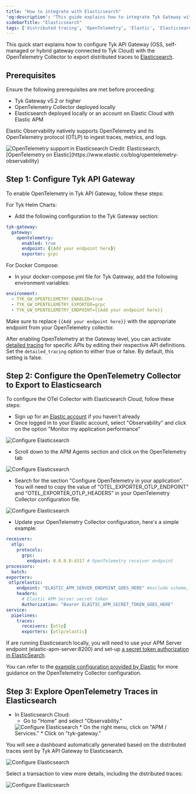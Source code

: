 ```yaml
---
title: "How to integrate with Elasticsearch"
'og:description': "This guide explains how to integrate Tyk Gateway with OpenTelemetry and Elasticsearch to enhance API Observability"
sidebarTitle: "Elasticsearch"
tags: ['distributed tracing', 'OpenTelemetry', 'Elastic', 'Elasticsearch', 'ELK', 'API Observability', 'Observability']
---
```


This quick start explains how to configure Tyk API Gateway (OSS, self-managed or hybrid gateway connected to Tyk Cloud) with the OpenTelemetry Collector to export distributed traces to [Elasticsearch](https://www.elastic.co/observability).

## Prerequisites

Ensure the following prerequisites are met before proceeding:

* Tyk Gateway v5.2 or higher
* OpenTelemetry Collector deployed locally
* Elasticsearch deployed locally or an account on Elastic Cloud with Elastic APM

Elastic Observability natively supports OpenTelemetry and its OpenTelemetry protocol (OTLP) to ingest traces, metrics, and logs. 

<img src="/img/distributed-tracing/opentelemetry/elastic-otel.png" alt="OpenTelemetry support in Elasticsearch" />
Credit: Elasticsearch, [OpenTelemetry on Elastic](https://www.elastic.co/blog/opentelemetry-observability)

## Step 1: Configure Tyk API Gateway

To enable OpenTelemetry in Tyk API Gateway, follow these steps:

For Tyk Helm Charts:
* Add the following configuration to the Tyk Gateway section:

```yaml
tyk-gateway:
  gateway:
    opentelemetry:
      enabled: true
      endpoint: {{Add your endpoint here}}
      exporter: grpc
```

For Docker Compose:
* In your docker-compose.yml file for Tyk Gateway, add the following environment variables:

```yaml
environment:
  - TYK_GW_OPENTELEMETRY_ENABLED=true
  - TYK_GW_OPENTELEMETRY_EXPORTER=grpc
  - TYK_GW_OPENTELEMETRY_ENDPOINT={{Add your endpoint here}}
```

Make sure to replace `{{Add your endpoint here}}` with the appropriate endpoint from your OpenTelemetry collector.

After enabling OpenTelemetry at the Gateway level, you can activate [detailed tracing](/5.6/product-stack/tyk-gateway/advanced-configurations/distributed-tracing/open-telemetry/open-telemetry-overview) for specific APIs by editing their respective API definitions. Set the `detailed_tracing` option to either true or false. By default, this setting is false.

## Step 2: Configure the OpenTelemetry Collector to Export to Elasticsearch

To configure the OTel Collector with Elasticsearch Cloud, follow these steps:

* Sign up for an [Elastic account](https://www.elastic.co/) if you haven't already
* Once logged in to your Elastic account, select "Observability" and click on the option "Monitor my application performance"

<img src="/img/distributed-tracing/opentelemetry/elastic-configure-otel-01.png" alt="Configure Elasticsearch" />

* Scroll down to the APM Agents section and click on the OpenTelemetry tab

<img src="/img/distributed-tracing/opentelemetry/elastic-configure-otel-02.png" alt="Configure Elasticsearch" />

* Search for the section "Configure OpenTelemetry in your application". You will need to copy the value of "OTEL_EXPORTER_OTLP_ENDPOINT" and "OTEL_EXPORTER_OTLP_HEADERS" in your OpenTelemetry Collector configuration file.

<img src="/img/distributed-tracing/opentelemetry/elastic-configure-otel-03.png" alt="Configure Elasticsearch" />

* Update your OpenTelemetry Collector configuration, here's a simple example:

```yaml
receivers:
  otlp:
    protocols:
      grpc:
        endpoint: 0.0.0.0:4317 # OpenTelemetry receiver endpoint
processors:
  batch:
exporters:
 otlp/elastic:
    endpoint: "ELASTIC_APM_SERVER_ENDPOINT_GOES_HERE" #exclude scheme, e.g. HTTPS:// or HTTP://
    headers:
      # Elastic APM Server secret token
      Authorization: "Bearer ELASTIC_APM_SECRET_TOKEN_GOES_HERE"
service:
  pipelines:
    traces:
      receivers: [otlp]
      exporters: [otlp/elastic]
```

If are running Elasticsearch locally, you will need to use your APM Server endpoint (elastic-apm-server:8200) and set-up [a secret token authorization in ElasticSearch](https://www.elastic.co/guide/en/observability/current/secret-token.html).

You can refer to the [example configuration provided by Elastic](https://www.elastic.co/guide/en/observability/current/open-telemetry-direct.html#connect-open-telemetry-collector) for more guidance on the OpenTelemetry Collector configuration.

## Step 3: Explore OpenTelemetry Traces in Elasticsearch

* In Elasticsearch Cloud:
  * Go to "Home" and select "Observability."
  <img src="/img/distributed-tracing/opentelemetry/elastic-configure-otel-04.png" alt="Configure Elasticsearch" />
  * On the right menu, click on "APM / Services."
  * Click on "tyk-gateway."

You will see a dashboard automatically generated based on the distributed traces sent by Tyk API Gateway to Elasticsearch.

<img src="/img/distributed-tracing/opentelemetry/elastic-configure-otel-05.png" alt="Configure Elasticsearch" />

Select a transaction to view more details, including the distributed traces:

<img src="/img/distributed-tracing/opentelemetry/elastic-configure-otel-06.png" alt="Configure Elasticsearch" />


